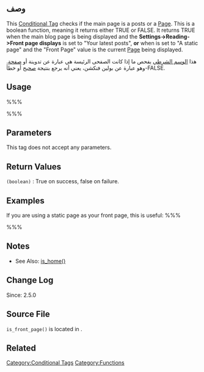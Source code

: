 {{Languages|
{{en|Function_Reference/is_front_page}}
{{zh-cn|Function_Reference/is_front_page}}
{{ar|Function_Reference/is_front_page}}
{{he|סימוכין פונקציות/is_front_page}}
{{ja|関数リファレンス/is_front_page}}
}}
==وصف==
This [[Conditional Tags|Conditional Tag]] checks if the main page is a posts or a [[Pages|Page]]. This is a boolean function, meaning it returns either TRUE or FALSE. It returns TRUE when the main blog page is being displayed and the '''Settings->Reading->Front page displays''' is set to "Your latest posts", '''or''' when is set to "A static page" and the "Front Page" value is the current [[Pages|Page]] being displayed.

هذا [[Conditional Tags|الوسم الشرطي]] يفحص ما إذا كانت الصفحى الرئيسة هي عبارة عن تدوينة أو [[Pages|صفحة]]. وهو عبارة عن بولين فنكشن، يعني أنه يرجع بنتيجة [[TRUE|صحيح]] أو خطأ-FALSE.

==Usage==
%%%<?php is_front_page(); ?>%%%

==Parameters==
This tag does not accept any parameters.

==Return Values==
; <tt>(boolean)</tt> : True on success, false on failure.

==Examples==
<!-- Need creative examples. Feel free add one. -->
If you are using a static page as your front page, this is useful: 
%%%
<title>
<?php bloginfo('name'); ?> &raquo; <?php is_front_page() ? bloginfo('description') : wp_title(''); ?>
</title>
%%%

==Notes==
* See Also: [[Function Reference/is home|is_home()]]

==Change Log==
Since: 2.5.0

==Source File==
<!-- Need links to current source code files -->
<tt>is_front_page()</tt> is located in {{Trac|wp-includes/query.php}}.

==Related==

{{Conditional Tags}}

{{Tag Footer}}

[[Category:Conditional Tags]]
[[Category:Functions]]